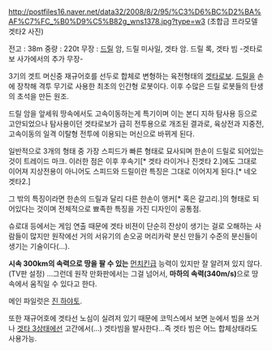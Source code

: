 http://postfiles16.naver.net/data32/2008/8/2/95/%C3%D6%BC%D2%BA%AF%C7%FC_%B0%D9%C5%B82g_wns1378.jpg?type=w3
(초합금 프라모델 겟타2 사진)

전고 : 38m
중량 : 220t
무장 : [[드릴]] 암, 드릴 미사일, 겟타 암.
드릴 록, 겟타 빔 -겟타로보 사가에서의 추가 무장-

3기의 겟트 머신중 재규어호를 선두로 합체로 변형하는 육전형태의 [[겟타로보]].
[[드릴]]을 손에 장착해 격투 무기로 사용한 최초의 인간형 로봇이다.
이후 수많은 드릴 로봇들의 탄생의 초석을 만든 원조.

드릴 암을 앞세워 땅속에서도 고속이동하는게 특기이며 이는 본디 지하 탐사용 등으로 고안되었으나 탐사용이던 겟타로보가 급히 전투용으로 개조된 결과로, 육상전과 지중전, 고속이동의 일격 이탈형 전투에 이용되는 머신으로 바뀌게 된다.

일반적으로 3개의 형태 중 가장 스피드가 빠른 형태로 묘사되며 한손이 드릴로 되어있는 것이 트레이드 마크. 이러한 점은 이후 후속기[* 겟타 라이거나 진겟타 2.]에도 그대로 이어져 지상전용이 아니어도 스피드와 드릴이란 특징은 그대로 이어지게 된다.[* 네오 겟타2.]

그 밖의 특징이라면 한손의 드릴과 달리 다른 한손이 앵커[* 혹은 갈고리.]의 형태로 되어있다는 것이며 전체적으로 뾰족한 특징을 가진 디자인이 공통점.

슈로대 등에서는 게임 연출 때문에 겟타 비젼이 단순히 잔상이 생기는 걸로 오해하는 사람들이 많지만 원작에선 거의 서유기의 손오공 머리카락 분신 만들기 수준의 분신들이 생기는 기술이다(...).

'''시속 300km의 속력으로 땅을 팔 수 있는''' [[먼치킨]]급 능력이 있지만 잘 알려져 있지 않다.(TV판 설정) ...그런데 원작 만화판에서는 그걸 넘어서, '''마하의 속력(340m/s)'''으로 땅속에서 움직일 수 있다고 한다.

메인 파일럿은 [[진 하야토]].

또한 재규어호에 겟타선 노심이 실려저 있기 때문에 코믹스에서 보면 눈에서 빔을 쏘거나 [[겟타 3]]상태에선 고간에서(...) 겟타빔을 발사한다...즉 겟타 빔은 어느 합체상태라도 사용가능.
